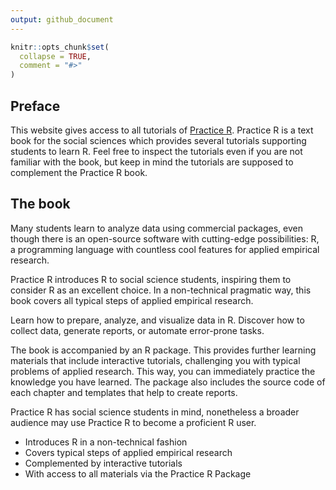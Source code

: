 ```yaml
---
output: github_document
---
```


<!-- README.md is generated from README.Rmd. Please edit that file -->

```r
knitr::opts_chunk$set(
  collapse = TRUE,
  comment = "#>"
)
```

## Preface {.unnumbered}

This website gives access to all tutorials of [Practice R](https://www.degruyter.com/document/isbn/9783110704969/html?lang=de "Go to the website"). Practice R is a text book for the social sciences which provides several tutorials supporting students to learn R. Feel free to inspect the tutorials even if you are not familiar with the book, but keep in mind the tutorials are supposed to complement the Practice R book. 

## The book {.unnumbered}

Many students learn to analyze data using commercial packages, even though there is an open-source software with cutting-edge possibilities: R, a programming language with countless cool features for applied empirical research.

Practice R introduces R to social science students, inspiring them to consider R as an excellent choice. In a non-technical pragmatic way, this book covers all typical steps of applied empirical research.

Learn how to prepare, analyze, and visualize data in R. Discover how to collect data, generate reports, or automate error-prone tasks.

The book is accompanied by an R package. This provides further learning materials that include interactive tutorials, challenging you with typical problems of applied research. This way, you can immediately practice the knowledge you have learned. The package also includes the source code of each chapter and templates that help to create reports.

Practice R has social science students in mind, nonetheless a broader audience may use Practice R to become a proficient R user.

- Introduces R in a non-technical fashion
- Covers typical steps of applied empirical research
- Complemented by interactive tutorials
- With access to all materials via the Practice R Package

